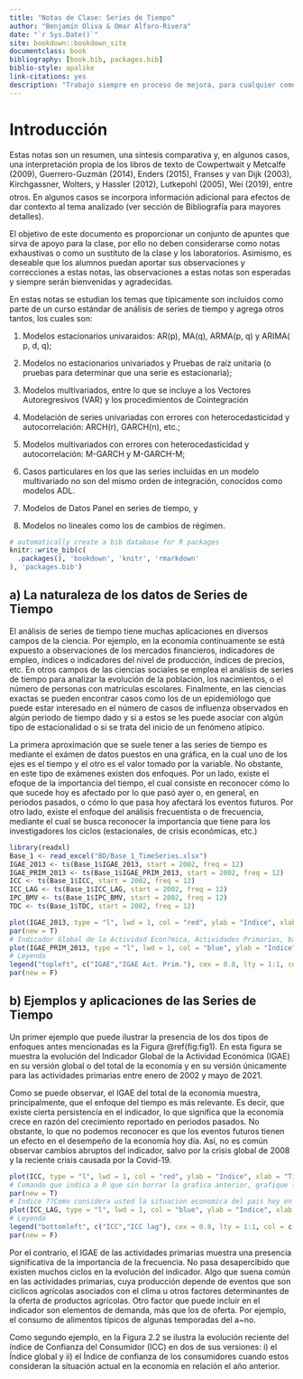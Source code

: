 ```yaml
--- 
title: "Notas de Clase: Series de Tiempo"
author: "Benjamín Oliva & Omar Alfaro-Rivera"
date: "`r Sys.Date()`"
site: bookdown::bookdown_site
documentclass: book
bibliography: [book.bib, packages.bib]
biblio-style: apalike
link-citations: yes
description: "Trabajo siempre en proceso de mejora, para cualquier comentario o aclaración, contactar al correo benjov@ciencias.unam.mx o omarxalpha@gmail.com"
---
```


# Introducción 

Estas notas son un resumen, una síntesis comparativa y, en algunos casos,
una interpretación propia de los libros de texto de Cowpertwait y Metcalfe
(2009), Guerrero-Guzmán (2014), Enders (2015), Franses y van Dijk (2003),
Kirchgassner, Wolters, y Hassler (2012), Lutkepohl (2005), Wei (2019), entre
otros. En algunos casos se incorpora información adicional para efectos de
dar contexto al tema analizado (ver sección de Bibliografía para mayores
detalles).

El objetivo de este documento es proporcionar un conjunto de apuntes
que sirva de apoyo para la clase, por ello no deben considerarse como notas
exhaustivas o como un sustituto de la clase y los laboratorios. Asimismo, es
deseable que los alumnos puedan aportar sus observaciones y correcciones
a estas notas, las observaciones a estas notas son esperadas y siempre serán
bienvenidas y agradecidas.

En estas notas se estudian los temas que típicamente son incluidos como
parte de un curso estándar de análisis de series de tiempo y agrega otros
tantos, los cuales son:

   1. Modelos estacionarios univaraidos: AR(p), MA(q), ARMA(p, q) y ARIMA(
p, d, q);

   2. Modelos no estacionarios univariados y Pruebas de raíz unitaria (o pruebas
para determinar que una serie es estacionaria);
   
   3. Modelos multivariados, entre lo que se incluye a los Vectores Autoregresivos
(VAR) y los procedimientos de Cointegración

   4. Modelación de series univariadas con errores con heterocedasticidad y
autocorrelación: ARCH(r), GARCH(n), etc.;

   5. Modelos multivariados con errores con heterocedasticidad y autocorrelación: M-GARCH y M-GARCH-M;
   
   6. Casos particulares en los que las series incluidas en un modelo multivariado no son del mismo orden de integración, conocidos como modelos
ADL.
   
   7. Modelos de Datos Panel en series de tiempo, y

   8. Modelos no lineales como los de cambios de régimen.

```r
# automatically create a bib database for R packages
knitr::write_bib(c(
  .packages(), 'bookdown', 'knitr', 'rmarkdown'
), 'packages.bib')
```

## a) La naturaleza de los datos de Series de Tiempo 

El análisis de series de tiempo tiene muchas aplicaciones en diversos campos
de la ciencia. Por ejemplo, en la economía continuamente se está expuesto
a observaciones de los mercados financieros, indicadores de empleo, índices o
indicadores del nivel de producción, índices de precios, etc. En otros campos
de las ciencias sociales se emplea el análisis de series de tiempo para analizar
la evolución de la población, los nacimientos, o el número de personas con
matriculas escolares. Finalmente, en las ciencias exactas se pueden encontrar
casos como los de un epidemiólogo que puede estar interesado en el número
de casos de influenza observados en algún periodo de tiempo dado y si a estos
se les puede asociar con algún tipo de estacionalidad o si se trata del inicio
de un fenómeno atípico.

La primera aproximación que se suele tener a las series de tiempo es
mediante el exámen de datos puestos en una gráfica, en la cual uno de los
ejes es el tiempo y el otro es el valor tomado por la variable. No obstante, en
este tipo de exámenes existen dos enfoques. Por un lado, existe el efoque de la
importancia del tiempo, el cual consiste en reconocer cómo lo que sucede hoy
es afectado por lo que pasó ayer o, en general, en periodos pasados, o cómo
lo que pasa hoy afectará los eventos futuros. Por otro lado, existe el enfoque
del análisis frecuentista o de frecuencia, mediante el cual se busca reconocer la importancia que tiene para los investigadores los ciclos (estacionales, de
crisis económicas, etc.)

```r
library(readxl)
Base_1 <- read_excel("BD/Base_1_TimeSeries.xlsx")
IGAE_2013 <- ts(Base_1$IGAE_2013, start = 2002, freq = 12)
IGAE_PRIM_2013 <- ts(Base_1$IGAE_PRIM_2013, start = 2002, freq = 12) 
ICC <- ts(Base_1$ICC, start = 2002, freq = 12)
ICC_LAG <- ts(Base_1$ICC_LAG, start = 2002, freq = 12)
IPC_BMV <- ts(Base_1$IPC_BMV, start = 2002, freq = 12)
TDC <- ts(Base_1$TDC, start = 2002, freq = 12)

plot(IGAE_2013, type = "l", lwd = 1, col = "red", ylab = "Indice", xlab = "Tiempo", ylim = c(60,160)) 
par(new = T) 
# Indicador Global de la Actividad Econ?mica, Actividades Primarias, base 2008
plot(IGAE_PRIM_2013, type = "l", lwd = 1, col = "blue", ylab = "Indice", xlab = "Tiempo", ylim = c(60,160))
# Leyenda
legend("topleft", c("IGAE","IGAE Act. Prim."), cex = 0.8, lty = 1:1, col = c("red", "blue"))
par(new = F)

```

## b) Ejemplos y aplicaciones de las Series de Tiempo 

Un primer ejemplo que puede ilustrar la presencia de los dos tipos de
enfoques antes mencionadas es la Figura \@ref(fig:fig1). En esta figura se muestra la evolución del Indicador Global de la Actividad Económica (IGAE) en su versión global o del total de la economía y en su versión únicamente para las actividades primarias entre enero de 2002 y mayo de 2021.

Como se puede observar, el IGAE del total de la economía muestra, principalmente, que el enfoque del tiempo es más relevante. Es decir, que existe cierta persistencia en el indicador, lo que significa que la economía crece en razón del crecimiento reportado en periodos pasados. No obstante, lo que no podemos reconocer es que los eventos futuros tienen un efecto en el desempeño de la economía hoy día. Así, no es común observar cambios abruptos
del indicador, salvo por la crisis global de 2008 y la reciente crisis causada
por la Covid-19.

```r
plot(ICC, type = "l", lwd = 1, col = "red", ylab = "Indice", xlab = "Tiempo", ylim = c(29, 50))
# Comando que indica a R que sin borrar la grafica anterior, grafique la siguiente.
par(new = T) 
# Indice ??Como considera usted la situacion economica del pais hoy en dia comparada con la de hace 12 meses?, base enero 2003
plot(ICC_LAG, type = "l", lwd = 1, col = "blue", ylab = "Indice", xlab = "Tiempo", ylim = c(29,50))
# Leyenda
legend("bottomleft", c("ICC","ICC lag"), cex = 0.8, lty = 1:1, col = c("red", "blue"))
par(new = F)

```

Por el contrario, el IGAE de las actividades primarias muestra una presencia
significativa de la importancia de la frecuencia. No pasa desapercibido que
existen muchos ciclos en la evolución del indicador. Algo que suena común
en las actividades primarias, cuya producción depende de eventos que son
ciclícos agrícolas asociados con el clima u otros factores determinantes de la
oferta de productos agrícolas. Otro factor que puede incluir en el indicador
son elementos de demanda, más que los de oferta. Por ejemplo, el consumo
de alimentos típicos de algunas temporadas del a~no.

Como segundo ejemplo, en la Figura 2.2 se ilustra la evolución reciente
del índice de Confianza del Consumidor (ICC) en dos de sus versiones: i) el
Índice global y ii) el Índice de confianza de los consumidores cuando estos
consideran la situación actual en la economía en relación el año anterior.
